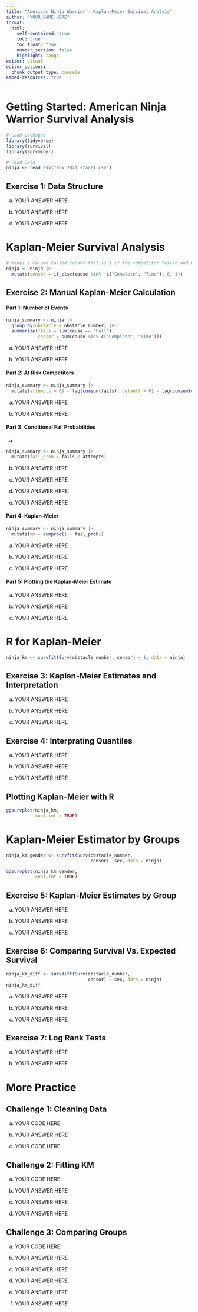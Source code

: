---
title: "American Ninja Warrior - Kaplan-Meier Survival Analyis"
author: "YOUR NAME HERE"
format:
  html:
    self-contained: true
    toc: true
    toc_float: true
    number_section: false
    highlight: tango
editor: visual
editor_options:
  chunk_output_type: console
embed-resources: true
---


# Getting Started: American Ninja Warrior Survival Analysis
```{r, warning = FALSE, message = FALSE}
# Load packages
library(tidyverse)
library(survival)
library(survminer)

# Load Data
ninja <- read_csv("anw_2021_stage1.csv")
```

## Exercise 1: Data Structure

a.  YOUR ANSWER HERE

b.  YOUR ANSWER HERE

c.  YOUR ANSWER HERE

# Kaplan-Meier Survival Analysis

```{r}
# Makes a column called censor that is 1 if the competitor failed and 0 if they completed the course or ran out of time
ninja <- ninja |> 
  mutate(censor = if_else(cause %in%  c("Complete", "Time"), 0, 1))
```

## Exercise 2: Manual Kaplan-Meier Calculation

#### Part 1: Number of Events

```{r}
ninja_summary <- ninja |> 
  group_by(obstacle = obstacle_number) |>
  summarize(fails = sum(cause == "Fall"),
            censor = sum(cause %in% c("Complete", "Time")))
```

a. YOUR ANSWER HERE

b. YOUR ANSWER HERE

#### Part 2: At Risk Competitors

```{r}
ninja_summary <- ninja_summary |> 
  mutate(attempts = 69 - lag(cumsum(fails), default = 0) - lag(cumsum(censor), default = 0))
```

a. YOUR ANSWER HERE

b. YOUR ANSWER HERE

#### Part 3: Conditional Fail Probabilities

a. 
```{r, include=FALSE}
ninja_summary <- ninja_summary |> 
  mutate(fail_prob = fails / attempts)
```

b. YOUR ANSWER HERE

c. YOUR ANSWER HERE

d. YOUR ANSWER HERE

e. YOUR ANSWER HERE

#### Part 4: Kaplan-Meier

```{r}
ninja_summary <- ninja_summary |> 
  mutate(km = cumprod(1 - fail_prob))
```

a. YOUR ANSWER HERE

b. YOUR ANSWER HERE

c. YOUR ANSWER HERE

#### Part 5: Plotting the Kaplan-Meier Estimate

a. YOUR ANSWER HERE

b. YOUR ANSWER HERE

c. YOUR ANSWER HERE

# R for Kaplan-Meier

```{r}
ninja_km <- survfit(Surv(obstacle_number, censor) ~ 1, data = ninja)
```

## Exercise 3: Kaplan-Meier Estimates and Interpretation

a. YOUR ANSWER HERE

b. YOUR ANSWER HERE

c. YOUR ANSWER HERE

## Exercise 4: Interprating Quantiles

a. YOUR ANSWER HERE

b. YOUR ANSWER HERE

c. YOUR ANSWER HERE

## Plotting Kaplan-Meier with R

```{r}
ggsurvplot(ninja_km,
           conf.int = TRUE)
```

# Kaplan-Meier Estimator by Groups

```{r}
ninja_km_gender <- survfit(Surv(obstacle_number, 
                                censor)~ sex, data = ninja)
```

```{r}
ggsurvplot(ninja_km_gender,
           conf.int = TRUE)
```

## Exercise 5: Kaplan-Meier Estimates by Group

a. YOUR ANSWER HERE

b. YOUR ANSWER HERE

c. YOUR ANSWER HERE

## Exercise 6: Comparing Survival Vs. Expected Survival

```{r}
ninja_km_diff <- survdiff(Surv(obstacle_number,
                               censor) ~ sex, data = ninja)
ninja_km_diff
```

a. YOUR ANSWER HERE

b. YOUR ANSWER HERE

c. YOUR ANSWER HERE

## Exercise 7: Log Rank Tests

a. YOUR ANSWER HERE

b. YOUR ANSWER HERE

# More Practice

## Challenge 1: Cleaning Data

a. YOUR CODE HERE

b. YOUR ANSWER HERE

c. YOUR CODE HERE

## Challenge 2: Fitting KM

a. YOUR CODE HERE

b. YOUR ANSWER HERE

c. YOUR ANSWER HERE

d. YOUR ANSWER HERE

## Challenge 3: Comparing Groups

a. YOUR CODE HERE

b. YOUR ANSWER HERE

c. YOUR ANSWER HERE

d. YOUR ANSWER HERE

e. YOUR ANSWER HERE

f. YOUR ANSWER HERE


